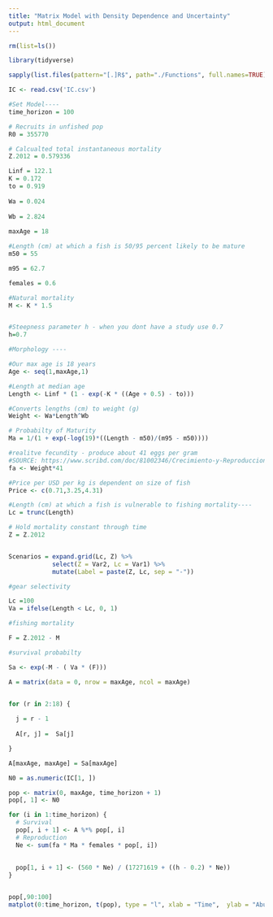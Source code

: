 ```yaml
---
title: "Matrix Model with Density Dependence and Uncertainty"
output: html_document
---
```


```r
rm(list=ls())

library(tidyverse)

sapply(list.files(pattern="[.]R$", path="./Functions", full.names=TRUE), source)

IC <- read.csv('IC.csv')

#Set Model----
time_horizon = 100

# Recruits in unfished pop
R0 = 355770

# Calcualted total instantaneous mortality
Z.2012 = 0.579336

```


```r
Linf = 122.1
K = 0.172
to = 0.919
  
Wa = 0.024
  
Wb = 2.824
  
maxAge = 18

#Length (cm) at which a fish is 50/95 percent likely to be mature
m50 = 55

m95 = 62.7

females = 0.6

#Natural mortality
M <- K * 1.5


#Steepness parameter h - when you dont have a study use 0.7
h=0.7
```



```r
#Morphology ----

#Our max age is 18 years
Age <- seq(1,maxAge,1)

#Length at median age 
Length <- Linf * (1 - exp(-K * ((Age + 0.5) - to)))

#Converts lengths (cm) to weight (g)
Weight <- Wa*Length^Wb

# Probabilty of Maturity
Ma = 1/(1 + exp(-log(19)*((Length - m50)/(m95 - m50))))

#realitve fecundity - produce about 41 eggs per gram 
#SOURCE: https://www.scribd.com/doc/81002346/Crecimiento-y-Reproduccion-de-corvina
fa <- Weight*41

#Price per USD per kg is dependent on size of fish
Price <- c(0.71,3.25,4.31)


```

```r
#Length (cm) at which a fish is vulnerable to fishing mortality----
Lc = trunc(Length)

# Hold mortality constant through time
Z = Z.2012


Scenarios = expand.grid(Lc, Z) %>%
            select(Z = Var2, Lc = Var1) %>%
            mutate(Label = paste(Z, Lc, sep = "-"))
```


```r
#gear selectivity

Lc =100
Va = ifelse(Length < Lc, 0, 1)

#fishing mortality

F = Z.2012 - M 

#survival probabilty

Sa <- exp(-M - ( Va * (F)))

```


```r

A = matrix(data = 0, nrow = maxAge, ncol = maxAge)


for (r in 2:18) {
  
  j = r - 1 
  
  A[r, j] =  Sa[j]

}

A[maxAge, maxAge] = Sa[maxAge]

```


```r

N0 = as.numeric(IC[1, ])

pop <- matrix(0, maxAge, time_horizon + 1)
pop[, 1] <- N0

for (i in 1:time_horizon) {
  # Survival
  pop[, i + 1] <- A %*% pop[, i]
  # Reproduction
  Ne <- sum(fa * Ma * females * pop[, i])
  
  
  pop[1, i + 1] <- (560 * Ne) / (17271619 + ((h - 0.2) * Ne))
}


pop[,90:100]
matplot(0:time_horizon, t(pop), type = "l", xlab = "Time",  ylab = "Abundance")

```

